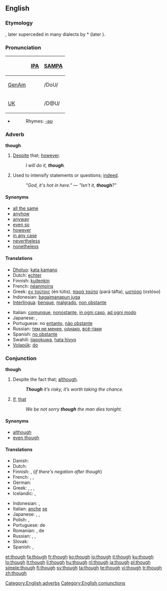 ==English==

{{rank|also|away|against|148|though|get|eyes|hand}}

===Etymology===
{{etyl|ang}} {{term|þeah|þēah}}, later superceded in many dialects by {{etyl|non}} *{{term||þóh}} (later {{term|þó}}).

===Pronunciation===
{| border=1 cellpadding=5
! !! [[w:IPA|IPA]] !! [[w:SAMPA|SAMPA]]
|-
! [[GenAm]]
| {{IPAchar|/ðoʊ/}} || /DoU/
|-
! [[UK]]
| {{IPAchar|/ðəʊ/}} || /D@U/
|}
* {{audio|en-us-though.ogg|Audio (US)}}
*: Rhymes: [[Rhymes:English:-əʊ|-əʊ]]

===Adverb===
'''though'''

# [[despite|Despite]] that; [[however]].
#: ''I will do it, '''though'''.''
# Used to intensify statements or questions; [[indeed]].
#: ''"God, it's hot in here." — "Isn't it, '''though'''?"''

====Synonyms====
* [[all the same]]
* [[anyhow]]
* [[anyway]]
* [[even so]]
* [[however]]
* [[in any case]]
* [[nevertheless]]
* [[nonetheless]]

====Translations====
{{trans-top|however}}
* [[Dholuo]]: [[kata kamano]]
* Dutch: [[echter]]
* Finnish: [[kuitenkin]]
* French: [[néanmoins]]
* Greek: [[εν τούτοις]] (én tútis), [[παρά ταύτα]] (pará táfta), [[ωστόσο]] (ostóso)
* Indonesian: [[bagaimanapun juga]]
* [[Interlingua]]: [[benque]], [[malgrado]], [[non obstante]]
{{trans-mid}}
* Italian: [[comunque]], [[nonostante]], [[in ogni caso]], [[ad ogni modo]]
* Japanese: {{t|ja|にもかかわらず|tr=nimokakawarazu|sc=Jpan}}, {{t|ja|それでも|tr=soredemo|sc=Jpan}}
* Portuguese: no [[entanto]], [[não obstante]]
* Russian: [[тем не менее]], [[однако]], [[всё-таки]]
* Spanish: [[no obstante]]
* Swahili: [[ijapokuwa]], [[hata hivyo]]
* [[Volapük]]: [[do#Volapük|do]]
{{trans-bottom}}

===Conjunction===
'''though'''

# Despite the fact that; [[although]].
#: '''''Though''' it’s risky, it’s worth taking the chance.''
# [[if|If]], [[that]] {{italbrac|now obsolete except in [[as though]]}}
#: ''We be not sorry '''though''' the man dies tonight.''

====Synonyms====
* [[although]]
* [[even though]]

====Translations====
{{trans-top|although}}
* Danish: {{t|da|dog}}
* Dutch: {{t|nl|hoewel}}
* Finnish: {{t|fi|vaikka}}, (''if there's negation after though'') {{t|fi|vaikkakaan}}
* French: {{t|fr|malgré}}, {{t|fr|bien que}}, {{t|fr|cependant}}
* German: {{t|de|obwohl}}
* Greek: {{t|el|έστω και αν|tr=ésto ké án}}, {{t|el|αν και|tr=án ké}}, {{t|el|μολονότι|tr=mólonóti}}, {{t|el|καίτοι|tr=kéti}}
* Icelandic: {{t|is|þó}}, {{t|is|þótt}}
{{trans-mid}}
* Indonesian: {{t|id|walau}}, {{t|id|meski}}
* Italian: [[anche]] [[se]]
* Japanese: {{t|ja|だが|tr=daga|sc=Jpan}}, {{t|ja|だけれども|tr=dakeredomo|sc=Jpan}}, {{t|ja|だけど|tr=dakeredo|sc=Jpan}}{{qualifier|colloquial}}
* Polish: {{t|pl|choć}}, {{t|pl|chociaż}}
* Portuguese: {{t|pt|apesar}} de
* Romanian: {{t|ro|desi}}, de {{t|ro|parca}}
* Russian: {{t|ru|хотя}}, {{t|ru|хоть и}}, {{t|ru|несмотря на то, что}}
* Slovak: {{t|sk|hoci}}
* Spanish: {{t|es|sin embargo}}, {{t|es|a pesar de}}
{{trans-bottom}}

[[Category:English adverbs]]
[[Category:English conjunctions]]

[[et:though]]
[[fa:though]]
[[fr:though]]
[[ko:though]]
[[io:though]]
[[it:though]]
[[ku:though]]
[[lo:though]]
[[lt:though]]
[[li:though]]
[[hu:though]]
[[nl:though]]
[[ja:though]]
[[pl:though]]
[[simple:though]]
[[fi:though]]
[[sv:though]]
[[ta:though]]
[[te:though]]
[[vi:though]]
[[tr:though]]
[[zh:though]]
